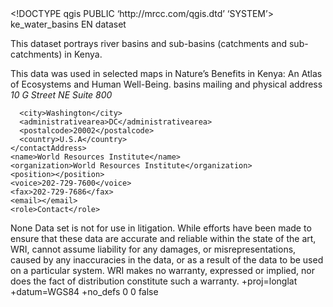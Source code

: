 <!DOCTYPE qgis PUBLIC 'http://mrcc.com/qgis.dtd' 'SYSTEM'>
<qgis version="3.36.0-Maidenhead">
  <identifier>ke_water_basins</identifier>
  <parentidentifier></parentidentifier>
  <language>EN</language>
  <type>dataset</type>
  <title>ke_water_basins</title>
  <abstract>This dataset portrays river basins and sub-basins (catchments and sub-catchments) in Kenya.

This data was used in selected maps in Nature's Benefits in Kenya: An Atlas of Ecosystems and Human Well-Being.</abstract>
  <keywords vocabulary="gmd:topicCategory">
    <keyword>basins</keyword>
  </keywords>
  <contact>
    <contactAddress>
      <type>mailing and physical address</type>
      <address>10 G Street NE Suite 800</address>
      <city>Washington</city>
      <administrativearea>DC</administrativearea>
      <postalcode>20002</postalcode>
      <country>U.S.A</country>
    </contactAddress>
    <name>World Resources Institute</name>
    <organization>World Resources Institute</organization>
    <position></position>
    <voice>202-729-7600</voice>
    <fax>202-729-7686</fax>
    <email></email>
    <role>Contact</role>
  </contact>
  <links>
    <link name="Shapefile" type="Local Area Network" url="file://\\WRICSAP029333\GIS\Working\Poverty_mapping_East_Africa\Map_files_posters_NEW\Final_products\Data_CD\Metadata_Oct23\Shapefiles\ke_water_basins.shp" size="" description="" format="" mimeType=""/>
  </links>
  <dates/>
  <fees></fees>
  <constraints type="Toegang">None</constraints>
  <rights>Data set is not for use in litigation. While efforts have been made to ensure that these data are accurate and reliable within the state of the art, WRI, cannot assume liability for any damages, or misrepresentations, caused by any inaccuracies in the data, or as a result of the data to be used on a particular system. WRI makes no warranty, expressed or implied, nor does the fact of distribution constitute such a warranty.</rights>
  <encoding></encoding>
  <crs>
    <spatialrefsys nativeFormat="Wkt">
      <wkt></wkt>
      <proj4>+proj=longlat +datum=WGS84 +no_defs</proj4>
      <srsid>0</srsid>
      <srid>0</srid>
      <authid></authid>
      <description></description>
      <projectionacronym></projectionacronym>
      <ellipsoidacronym></ellipsoidacronym>
      <geographicflag>false</geographicflag>
    </spatialrefsys>
  </crs>
  <extent>
    <spatial maxz="0" dimensions="2" miny="-4.6835659999999999" maxx="41.8984530000000035" maxy="5.43578899999999976" crs="EPSG:4326" minz="0" minx="33.94977999999999696"/>
  </extent>
</qgis>
